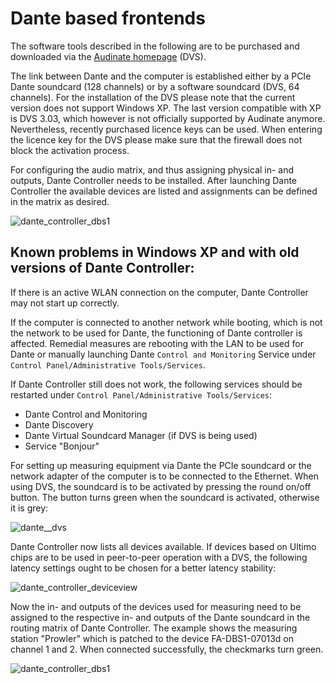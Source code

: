 # Dante based frontends

The software tools described in the following are to be purchased and downloaded via the [Audinate homepage](https://www.audinate.com/) (DVS).

The link between Dante and the computer is established either by a PCIe Dante soundcard (128 channels) or by a software soundcard (DVS, 64 channels). For the installation of the DVS please note that the current version does not support Windows XP. The last version compatible with XP is DVS 3.03, which however is not officially supported by Audinate anymore. Nevertheless, recently purchased licence keys can be used. When entering the licence key for the DVS please make sure that the firewall does not block the activation process.

For configuring the audio matrix, and thus assigning physical in- and outputs, Dante Controller needs to be installed. After launching Dante Controller the available devices are listed and assignments can be defined in the matrix as desired.

![dante_controller_dbs1](/dante_controller_dbs1.jpg)

## Known problems in Windows XP and with old versions of Dante Controller:

If there is an active WLAN connection on the computer, Dante Controller may not start up correctly.

If the computer is connected to another network while booting, which is not the network to be used for Dante, the functioning of Dante controller is affected. Remedial measures are rebooting with the LAN to be used for Dante or manually launching Dante ``Control and Monitoring`` Service under ``Control Panel/Administrative Tools/Services``.

If Dante Controller still does not work, the following services should be restarted under ``Control Panel/Administrative Tools/Services``:

- Dante Control and Monitoring
- Dante Discovery
- Dante Virtual Soundcard Manager (if DVS is being used)
- Service "Bonjour"

For setting up measuring equipment via Dante the PCIe soundcard or the network adapter of the computer is to be connected to the Ethernet. When using DVS, the soundcard is to be activated by pressing the round on/off button. The button turns green when the soundcard is activated, otherwise it is grey:

![dante__dvs](/dante__dvs.jpg)

Dante Controller now lists all devices available. If devices based on Ultimo chips are to be used in peer-to-peer operation with a DVS, the following latency settings ought to be chosen for a better latency stability:

![dante_controller_deviceview](/dante_controller_deviceview.jpg)

Now the in- and outputs of the devices used for measuring need to be assigned to the respective in- and outputs of the Dante soundcard in the routing matrix of Dante Controller. The example shows the measuring station "Prowler" which is patched to the device FA-DBS1-07013d on channel 1 and 2. When connected successfully, the checkmarks turn green.

![dante_controller_dbs1](/dante_controller_dbs1.jpg)